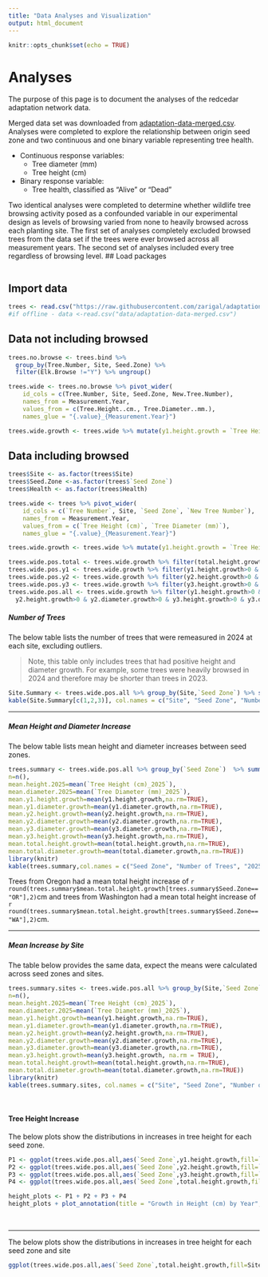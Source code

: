 ```yaml
---
title: "Data Analyses and Visualization"
output: html_document
---
```


```r
knitr::opts_chunk$set(echo = TRUE)
```


# Analyses

The purpose of this page is to document the analyses of the redcedar adaptation network data.

Merged data set was downloaded from [adaptation-data-merged.csv](https://raw.githubusercontent.com/zarigal/adaptation/refs/heads/main/data/adaptation-data-merged.csv).
Analyses were completed to explore the relationship between origin seed zone and two continuous and one binary variable representing tree health.

* Continuous response variables:
  + Tree diameter (mm) 
  + Tree height (cm)
  
* Binary response variable:
  + Tree health, classified as "Alive" or "Dead"

Two identical analyses were completed to determine whether wildlife tree browsing activity posed as a confounded variable in our experimental design as levels of browsing varied from none to heavily browsed across each planting site. The first set of analyses completely excluded browsed trees from the data set if the trees were ever browsed across all measurement years. The second set of analyses included every tree regardless of browsing level.
## Load packages
```r

```


## Import data
```r
trees <- read.csv("https://raw.githubusercontent.com/zarigal/adaptation/refs/heads/main/data/adaptation-data-merged.csv")
#if offline - data <-read.csv("data/adaptation-data-merged.csv")
```




## Data not including browsed
```r
trees.no.browse <- trees.bind %>%
  group_by(Tree.Number, Site, Seed.Zone) %>%
  filter(Elk.Browse !="Y") %>% ungroup()

trees.wide <- trees.no.browse %>% pivot_wider(
    id_cols = c(Tree.Number, Site, Seed.Zone, New.Tree.Number),
    names_from = Measurement.Year,
    values_from = c(Tree.Height..cm., Tree.Diameter..mm.),
    names_glue = "{.value}_{Measurement.Year}")

trees.wide.growth <- trees.wide %>% mutate(y1.height.growth = `Tree Height (cm)_2023`-`Tree Height (cm)_2022`, y2.height.growth = `Tree Height (cm)_2024`-`Tree Height (cm)_2023`, y3.height.growth = `Tree Height (cm)_2025`-`Tree Height (cm)_2024`, y1.diameter.growth = `Tree Diameter (mm)_2023`-`Tree Diameter (mm)_2022`, y2.diameter.growth = `Tree Diameter (mm)_2024`-`Tree Diameter (mm)_2023`, y3.diameter.growth = `Tree Diameter (mm)_2025` - `Tree Diameter (mm)_2024`, total.height.growth = `Tree Height (cm)_2025`-`Tree Height (cm)_2022`, total.diameter.growth = `Tree Diameter (mm)_2025`-`Tree Diameter (mm)_2022`)
```

## Data including browsed
```r
trees$Site <- as.factor(trees$Site)
trees$Seed.Zone <-as.factor(trees$`Seed Zone`)
trees$Health <- as.factor(trees$Health)

trees.wide <- trees %>% pivot_wider(
    id_cols = c(`Tree Number`, Site, `Seed Zone`, `New Tree Number`),
    names_from = Measurement.Year,
    values_from = c(`Tree Height (cm)`, `Tree Diameter (mm)`),
    names_glue = "{.value}_{Measurement.Year}") 

trees.wide.growth <- trees.wide %>% mutate(y1.height.growth = `Tree Height (cm)_2023`-`Tree Height (cm)_2022`, y2.height.growth = `Tree Height (cm)_2024`-`Tree Height (cm)_2023`, y3.height.growth = `Tree Height (cm)_2025`-`Tree Height (cm)_2024`, y1.diameter.growth = `Tree Diameter (mm)_2023`-`Tree Diameter (mm)_2022`, y2.diameter.growth = `Tree Diameter (mm)_2024`-`Tree Diameter (mm)_2023`, y3.diameter.growth = `Tree Diameter (mm)_2025` - `Tree Diameter (mm)_2024`, total.height.growth = `Tree Height (cm)_2025`-`Tree Height (cm)_2022`, total.diameter.growth = `Tree Diameter (mm)_2025`-`Tree Diameter (mm)_2022`)

trees.wide.pos.total <- trees.wide.growth %>% filter(total.height.growth>0 & total.diameter.growth>0)
trees.wide.pos.y1 <- trees.wide.growth %>% filter(y1.height.growth>0 & y1.diameter.growth>0)
trees.wide.pos.y2 <- trees.wide.growth %>% filter(y2.height.growth>0 & y2.diameter.growth>0)
trees.wide.pos.y3 <- trees.wide.growth %>% filter(y3.height.growth>0 & y3.diameter.growth>0)
trees.wide.pos.all <- trees.wide.growth %>% filter(y1.height.growth>0 & y1.diameter.growth>0 &
  y2.height.growth>0 & y2.diameter.growth>0 & y3.height.growth>0 & y3.diameter.growth>0)
```

##### Number of Trees

The below table lists the number of trees that were remeasured in 2024 at each site, excluding outliers. 

> Note, this table only includes trees that had positive height and diameter growth. For example, some trees were heavily browsed in 2024 and therefore may be shorter than trees in 2023.

```r
Site.Summary <- trees.wide.pos.all %>% group_by(Site,`Seed Zone`) %>% summarize(n=n())
kable(Site.Summary[c(1,2,3)], col.names = c("Site", "Seed Zone", "Number of Trees")) %>% kable_material(c("striped", "hover","condensed"))
```

---

##### Mean Height and Diameter Increase

The below table lists mean height and diameter increases between seed zones.

```r
trees.summary <- trees.wide.pos.all %>% group_by(`Seed Zone`)  %>% summarize(
n=n(),
mean.height.2025=mean(`Tree Height (cm)_2025`),
mean.diameter.2025=mean(`Tree Diameter (mm)_2025`),
mean.y1.height.growth=mean(y1.height.growth,na.rm=TRUE),
mean.y1.diameter.growth=mean(y1.diameter.growth,na.rm=TRUE),
mean.y2.height.growth=mean(y2.height.growth,na.rm=TRUE),
mean.y2.diameter.growth=mean(y2.diameter.growth,na.rm=TRUE),
mean.y3.diameter.growth=mean(y3.diameter.growth,na.rm=TRUE),
mean.y3.height.growth=mean(y3.height.growth,na.rm=TRUE),
mean.total.height.growth=mean(total.height.growth,na.rm=TRUE),
mean.total.diameter.growth=mean(total.diameter.growth,na.rm=TRUE))
library(knitr)
kable(trees.summary,col.names = c("Seed Zone", "Number of Trees", "2025 Mean Height (cm)", "2025 Mean Diameter (mm)", "Mean Year 1 Height Growth (cm)", "Mean Year 1 Diameter Growth (mm)", "Mean Year 2 Height Growth (cm)","Mean Year 2 Diameter Growth (mm)", "Mean Year 3 Height Growth (cm)","Mean Year 3 Diameter Growth (mm)", "Total Mean Height Growth (cm)","Total Mean Diameter Growth (mm)"), digits = 2,format = "html", table.attr='class="scrollable-table"') %>% kable_material(c("striped", "hover","condensed")) %>% kable_styling(full_width = F) %>% scroll_box(height = "300px")
```

Trees from Oregon had a mean total height increase of `r round(trees.summary$mean.total.height.growth[trees.summary$Seed.Zone=="OR"],2)`cm and trees from Washington had a mean total height increase of `r round(trees.summary$mean.total.height.growth[trees.summary$Seed.Zone=="WA"],2)`cm.

---

##### Mean Increase by Site

The table below provides the same data, expect the means were calculated across seed zones and sites. 

```r
trees.summary.sites <- trees.wide.pos.all %>% group_by(Site,`Seed Zone`)  %>% summarize(
n=n(),
mean.height.2025=mean(`Tree Height (cm)_2025`),
mean.diameter.2025=mean(`Tree Diameter (mm)_2025`),
mean.y1.height.growth=mean(y1.height.growth,na.rm=TRUE),
mean.y1.diameter.growth=mean(y1.diameter.growth,na.rm=TRUE),
mean.y2.height.growth=mean(y2.height.growth,na.rm=TRUE),
mean.y2.diameter.growth=mean(y2.diameter.growth,na.rm=TRUE),
mean.y3.diameter.growth=mean(y3.diameter.growth,na.rm=TRUE),
mean.y3.height.growth=mean(y3.height.growth, na.rm = TRUE),
mean.total.height.growth=mean(total.height.growth,na.rm=TRUE),
mean.total.diameter.growth=mean(total.diameter.growth,na.rm=TRUE))
library(knitr)
kable(trees.summary.sites, col.names = c("Site", "Seed Zone", "Number of Trees", "2025 Mean Height (cm)", "2025 Mean Diameter (mm)", "Mean Year 1 Height Growth (cm)", "Mean Year 1 Diameter Growth (mm)", "Mean Year 2 Height Growth (cm)","Mean Year 2 Diameter Growth (mm)", "Mean Year 3 Height Growth (cm)","Mean Year 3 Diameter Growth (mm)", "Total Mean Height Growth (cm)","Total Mean Diameter Growth (mm)"), digits = 2) %>% kable_material(c("striped", "hover","condensed")) %>% kable_styling(full_width = F) %>% scroll_box(height = "300px")
```
\

#### Tree Height Increase

The below plots show the distributions in increases in tree height for each seed zone.

```r
P1 <- ggplot(trees.wide.pos.all,aes(`Seed Zone`,y1.height.growth,fill=`Seed Zone`)) +geom_violin() +geom_boxplot() +theme_bw()+guides(fill="none") +scale_fill_manual(values=c("#E69F00", "#56B4E9")) +labs(y= "Height Growth (cm)", x= "Seed Source",title="Year 1 Growth") + theme(plot.title = element_text(hjust = 0.5))
P2 <- ggplot(trees.wide.pos.all,aes(`Seed Zone`,y2.height.growth,fill=`Seed Zone`)) +geom_violin() +geom_boxplot() +theme_bw()+guides(fill="none") +scale_fill_manual(values=c("#E69F00", "#56B4E9")) +labs(y= "Height Growth (cm)",x= "Seed Source",title="Year 2 Growth") + theme(plot.title = element_text(hjust = 0.5))
P3 <- ggplot(trees.wide.pos.all,aes(`Seed Zone`,y3.height.growth,fill=`Seed Zone`)) +geom_violin() +geom_boxplot() +theme_bw()+guides(fill="none") +scale_fill_manual(values=c("#E69F00", "#56B4E9")) +labs(y= "Height Growth (cm)",x= "Seed Source",title="Year 3 Growth") + theme(plot.title = element_text(hjust = 0.5))
P4 <- ggplot(trees.wide.pos.all,aes(`Seed Zone`,total.height.growth,fill=`Seed Zone`)) +geom_violin() +geom_boxplot() +theme_bw()+guides(fill="none") +scale_fill_manual(values=c("#E69F00", "#56B4E9")) +labs(y= "Height Growth (cm)",x= "Seed Source",title="Cumulative Growth") + theme(plot.title = element_text(hjust = 0.5))

height_plots <- P1 + P2 + P3 + P4
height_plots + plot_annotation(title = "Growth in Height (cm) by Year", theme = theme(plot.title = element_text(hjust = 0.5)))
```

\

---

The below plots show the distributions in increases in tree height for each seed zone and site

```r
ggplot(trees.wide.pos.all,aes(`Seed Zone`,total.height.growth,fill=Site)) +geom_boxplot() +theme_bw() +scale_fill_manual(values=c("#E69F00", "#56B4E9", "#009E73","#9e0000")) + labs(y= "Total Height Growth (cm)",x= "Seed Source",title="Cumulative Height Growth by Site") + theme(plot.title = element_text(hjust = 0.5))
```

